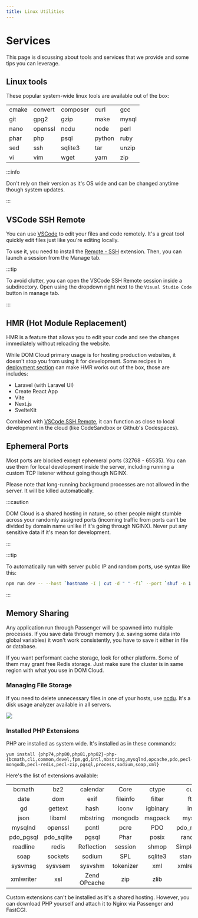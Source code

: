 ```yaml
---
title: Linux Utilities
---
```


# Services

This page is discussing about tools and services that we provide and some tips you can leverage.

## Linux tools

These popular system-wide linux tools are available out of the box:

| | | | | |
| :-- | :-- | :-- | :-- | :-- |
| cmake | convert | composer | curl | gcc |
| git | gpg2 | gzip | make | mysql |
| nano | openssl | ncdu | node | perl |
| phar | php | psql | python | ruby |
| sed | ssh | sqlite3 | tar | unzip |
| vi | vim | wget | yarn | zip |

:::info

Don't rely on their version as it's OS wide and can be changed anytime though system updates.

:::

## VSCode SSH Remote

You can use [VSCode](https://code.visualstudio.com/) to edit your files and code remotely. It's a great tool quickly edit files just like you're editing locally.

To use it, you need to install the [Remote - SSH](https://marketplace.visualstudio.com/items?itemName=ms-vscode-remote.remote-ssh) extension. Then, you can launch a session from the Manage tab.

:::tip

To avoid clutter, you can open the VSCode SSH Remote session inside a subdirectory. Open using the dropdown right next to the `Visual Studio Code` button in manage tab.

:::

## HMR (Hot Module Replacement)

HMR is a feature that allows you to edit your code and see the changes immediately without reloading the website.

While DOM Cloud primary usage is for hosting production websites, it doesn't stop you from using it for development. Some recipes in [deployment section](../deployment/index.mdx) can make HMR works out of the box, those are includes:

+ Laravel (with Laravel UI)
+ Create React App
+ Vite
+ Next.js
+ SvelteKit

Combined with [VSCode SSH Remote](#vscode-ssh-remote), it can function as close to local development in the cloud (like CodeSandbox or Github's Codespaces).

## Ephemeral Ports

Most ports are blocked except ephemeral ports (32768 - 65535). You can use them for local development inside the server, including running a custom TCP listener without going though NGINX.

Please note that long-running background processes are not allowed in the server. It will be killed automatically.

:::caution

DOM Cloud is a shared hosting in nature, so other people might stumble across your randomly assigned ports (incoming traffic from ports can't be divided by domain name unlike if it's going through NGINX). Never put any sensitive data if it's mean for development.

:::

:::tip

To automatically run with server public IP and random ports, use syntax like this:

```bash
npm run dev -- --host `hostname -I | cut -d " " -f1` --port `shuf -n 1 -i 49152-65535`
```

:::

## Memory Sharing

Any application run through Passenger will be spawned into multiple processes. If you save data through memory (i.e. saving some data into global variables) it won't work consistently, you have to save it either in file or database.

If you want performant cache storage, look for other platform. Some of them may grant free Redis storage. Just make sure the cluster is in same region with what you use in DOM Cloud.

### Managing File Storage

If you need to delete unnecessary files in one of your hosts, use [ncdu](https://en.wikipedia.org/wiki/Ncdu). It's a disk usage analyzer available in all servers.

![](https://upload.wikimedia.org/wikipedia/commons/d/d7/Ncdu_screenshot.png)

### Installed PHP Extensions

PHP are installed as system wide. It's installed as in these commands:

```
yum install {php74,php80,php81,php82}-php-{bcmath,cli,common,devel,fpm,gd,intl,mbstring,mysqlnd,opcache,pdo,pecl-mongodb,pecl-redis,pecl-zip,pgsql,process,sodium,soap,xml}
```

Here's the list of extensions available:

|     |     |    |        |    |     |
| :--------: | :--------: | :-------: | :-----------: | :-------: | :--------: |
| bcmath     | bz2        | calendar  | Core          | ctype     | curl       |
| date       | dom        | exif      | fileinfo      | filter    | ftp        |
| gd         | gettext    | hash      | iconv         | igbinary  | intl       |
| json       | libxml     | mbstring  | mongodb       | msgpack   | mysqli     |
| mysqlnd    | openssl    | pcntl     | pcre          | PDO       | pdo_mysql  |
| pdo_pgsql  | pdo_sqlite | pgsql     | Phar          | posix     | random     |
| readline   | redis      | Reflection | session      | shmop     | SimpleXML |
| soap       | sockets    | sodium   | SPL           | sqlite3   | standard   |
| sysvmsg    | sysvsem    | sysvshm   | tokenizer     | xml       | xmlreader  |
| xmlwriter  | xsl        | Zend OPcache | zip        | zlib      |            |

Custom extensions can't be installed as it's a shared hosting. However, you can download PHP yourself and attach it to Nginx via Passenger and FastCGI.
